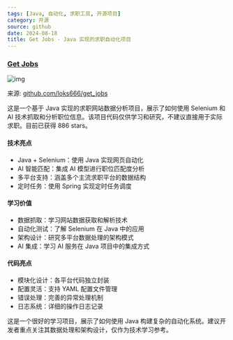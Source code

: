 ```yaml
---
tags: [Java, 自动化, 求职工具, 开源项目]
category: 开源
source: github
date: 2024-08-18
title: Get Jobs - Java 实现的求职自动化项目
---
```


### [Get Jobs](https://github.com/loks666/get_jobs)

![img](https://img.mengpeng.tech/i/2024/12/10/67579e48b6e86.webp)

来源: [github.com/loks666/get_jobs](https://github.com/loks666/get_jobs)

这是一个基于 Java 实现的求职网站数据分析项目，展示了如何使用 Selenium 和 AI 技术抓取和分析职位信息。该项目代码仅供学习和研究，不建议直接用于实际求职。目前已获得 886 stars。

#### 技术亮点
- Java + Selenium：使用 Java 实现网页自动化
- AI 智能匹配：集成 AI 模型进行职位匹配度分析
- 多平台支持：涵盖多个主流求职平台的数据结构
- 定时任务：使用 Spring 实现定时任务调度

#### 学习价值
- 数据抓取：学习网站数据获取和解析技术
- 自动化测试：了解 Selenium 在 Java 中的应用
- 架构设计：研究多平台数据处理的架构模式
- AI 集成：学习 AI 服务在 Java 项目中的集成方式

#### 代码亮点
- 模块化设计：各平台代码独立封装
- 配置灵活：支持 YAML 配置文件管理
- 错误处理：完善的异常处理机制
- 日志系统：详细的操作日志记录

这是一个很好的学习项目，展示了如何使用 Java 构建复杂的自动化系统。建议开发者重点关注其数据处理和架构设计，仅作为技术学习参考。 